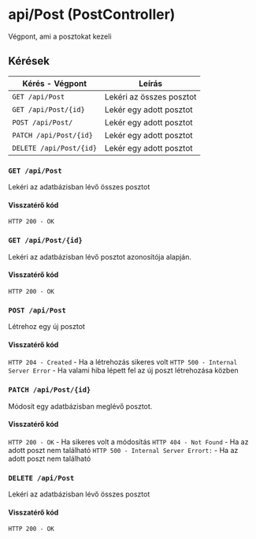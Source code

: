 # api/Post (PostController)
Végpont, ami a posztokat kezeli

## Kérések
| Kérés - Végpont | Leírás |
| --------------- | ------ |
| `GET /api/Post` | Lekéri az összes posztot |
| `GET /api/Post/{id}` | Lekér egy adott posztot |
| `POST /api/Post/` | Lekér egy adott posztot |
| `PATCH /api/Post/{id}` | Lekér egy adott posztot |
| `DELETE /api/Post/{id}` | Lekér egy adott posztot |

### `GET /api/Post`
Lekéri az adatbázisban lévő összes posztot

#### Visszatérő kód
`HTTP 200 - OK`

### `GET /api/Post/{id}`
Lekéri az adatbázisban lévő posztot azonosítója alapján.

#### Visszatérő kód
`HTTP 200 - OK`

### `POST /api/Post`
Létrehoz egy új posztot

#### Visszatérő kód
`HTTP 204 - Created` - Ha a létrehozás sikeres volt
`HTTP 500 - Internal Server Error` - Ha valami hiba lépett fel az új poszt létrehozása közben

### `PATCH /api/Post/{id}`
Módosít egy adatbázisban meglévő posztot.


#### Visszatérő kód
`HTTP 200 - OK` - Ha sikeres volt a módosítás
`HTTP 404 - Not Found` - Ha az adott poszt nem található
`HTTP 500 - Internal Server Errort:` - Ha az adott poszt nem található

### `DELETE /api/Post`
Lekéri az adatbázisban lévő összes posztot

#### Visszatérő kód
`HTTP 200 - OK`
